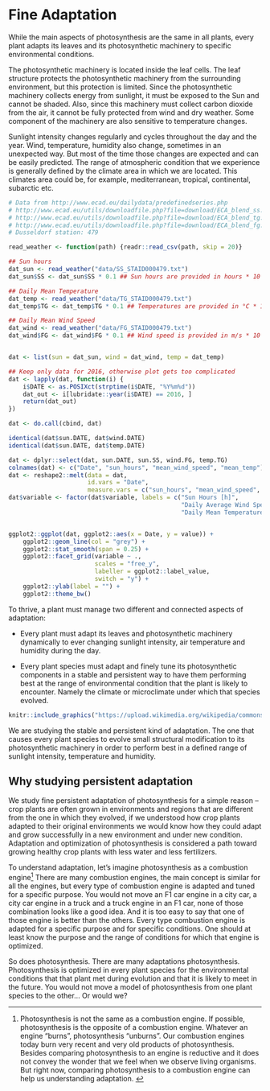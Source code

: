 # Fine Adaptation

While the main aspects of photosynthesis are the same in all plants, every plant adapts its leaves and its photosynthetic machinery to specific environmental conditions.

The photosynthetic machinery is located inside the leaf cells. The leaf structure protects the photosynthetic machinery from the surrounding environment, but this protection is limited. Since the photosynthetic machinery collects energy from sunlight, it must be exposed to the Sun and cannot be shaded. Also, since this machinery must collect carbon dioxide from the air, it cannot be fully protected from wind and dry weather. Some component of the machinery are also sensitive to temperature changes.

Sunlight intensity changes regularly and cycles throughout the day and the year. Wind, temperature, humidity also change, sometimes in an unexpected way. But most of the time those changes are expected and can be easily predicted. The range of atmospheric condition that we experience is generally defined by the climate area in which we are located. This climates area could be, for example, mediterranean, tropical, continental, subarctic etc.

```r
# Data from http://www.ecad.eu/dailydata/predefinedseries.php
# http://www.ecad.eu/utils/downloadfile.php?file=download/ECA_blend_ss.zip
# http://www.ecad.eu/utils/downloadfile.php?file=download/ECA_blend_tg.zip
# http://www.ecad.eu/utils/downloadfile.php?file=download/ECA_blend_fg.zip
# Dusseldorf station: 479

read_weather <- function(path) {readr::read_csv(path, skip = 20)}

## Sun hours
dat_sun <- read_weather("data/SS_STAID000479.txt")
dat_sun$SS <- dat_sun$SS * 0.1 ## Sun hours are provided in hours * 10

## Daily Mean Temperature
dat_temp <- read_weather("data/TG_STAID000479.txt")
dat_temp$TG <- dat_temp$TG * 0.1 ## Temperatures are provided in °C * 10

## Daily Mean Wind Speed
dat_wind <- read_weather("data/FG_STAID000479.txt")
dat_wind$FG <- dat_wind$FG * 0.1 ## Wind speed is provided in m/s * 10


dat <- list(sun = dat_sun, wind = dat_wind, temp = dat_temp)

## Keep only data for 2016, otherwise plot gets too complicated
dat <- lapply(dat, function(i) {
    i$DATE <- as.POSIXct(strptime(i$DATE, "%Y%m%d"))
    dat_out <- i[lubridate::year(i$DATE) == 2016, ]
    return(dat_out)
})

dat <- do.call(cbind, dat)

identical(dat$sun.DATE, dat$wind.DATE)
identical(dat$sun.DATE, dat$temp.DATE)

dat <- dplyr::select(dat, sun.DATE, sun.SS, wind.FG, temp.TG)
colnames(dat) <- c("Date", "sun_hours", "mean_wind_speed", "mean_temp")
dat <- reshape2::melt(data = dat,
                      id.vars = "Date",
                      measure.vars = c("sun_hours", "mean_wind_speed", "mean_temp"))
dat$variable <- factor(dat$variable, labels = c("Sun Hours [h]",
                                                "Daily Average Wind Speed [m/s]",
                                                "Daily Mean Temperature [°C]"))


ggplot2::ggplot(dat, ggplot2::aes(x = Date, y = value)) +
    ggplot2::geom_line(col = "grey") +
    ggplot2::stat_smooth(span = 0.25) +
    ggplot2::facet_grid(variable ~ .,
                        scales = "free_y",
                        labeller = ggplot2::label_value,
                        switch = "y") +
    ggplot2::ylab(label = "") +
    ggplot2::theme_bw()

```


To thrive, a plant must manage two different and connected aspects of adaptation:

- Every plant must adapt its leaves and photosynthetic machinery dynamically to ever changing sunlight intensity, air temperature and humidity during the day.

- Every plant species must adapt and finely tune its photosynthetic components in a stable and persistent way to have them performing best at the range of environmental condition that the plant is likely to encounter. Namely the climate or microclimate under which that species evolved.

```r
knitr::include_graphics("https://upload.wikimedia.org/wikipedia/commons/d/df/ClimateMap_World.png")
```

We are studying the stable and persistent kind of adaptation. The one that causes every plant species to evolve small structural modification to its photosynthetic machinery in order to perform best in a defined range of sunlight intensity, temperature and humidity.

## Why studying persistent adaptation

We study fine persistent adaptation of photosynthesis for a simple reason -- crop plants are often grown in environments and regions that are different from the one in which they evolved, if we understood how crop plants adapted to their original environments we would know how they could adapt and grow successfully in a new environment and under new condition. Adaptation and optimization of photosynthesis is considered a path toward growing healthy crop plants with less water and less fertilizers.

To understand adaptation, let's imagine photosynthesis as a combustion engine^[ Photosynthesis is not the same as a combustion engine. If possible, photosynthesis is the opposite of a combustion engine. Whatever an engine "burns", photosynthesis "unburns". Our combustion engines today burn very recent and very old products of photosynthesis. Besides comparing photosynthesis to an engine is reductive and it does not convey the wonder that we feel when we observe living organisms. But right now, comparing photosynthesis to a combustion engine can help us understanding adaptation. ] There are many combustion engines, the main concept is similar for all the engines, but every type of combustion engine is adapted and tuned for a specific purpose. You would not move an F1 car engine in a city car, a city car engine in a truck and a truck engine in an F1 car, none of those combination looks like a good idea. And it is too easy to say that one of those engine is better than the others. Every type combustion engine is adapted for a specific purpose and for specific conditions. One should at least know the purpose and the range of conditions for which that engine is optimized.

So does photosynthesis. There are many adaptations photosynthesis. Photosynthesis is optimized in every plant species for the environmental conditions that that plant met during evolution and that it is likely to meet in the future. You would not move a model of photosynthesis from one plant species to the other... Or would we?
